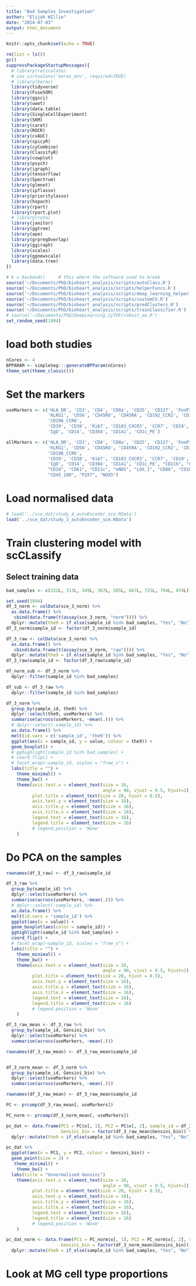 ```yaml
---
title: "Bad Samples Investigation"
author: "Elijah WIllie"
date: "2024-07-03"
output: html_document
---
```



```r
knitr::opts_chunk$set(echo = TRUE)
```

```r
rm(list = ls())
gc()
suppressPackageStartupMessages({
  # library(reticulate)
  # use_virtualenv('keras_env', required=TRUE)
  # library(keras)
  library(tidyverse)
  library(FuseSOM)
  library(ggsci)
  library(uwot)
  library(data.table)
  library(SingleCellExperiment)
  library(SKM)
  library(caret)
  library(ROCR)
  library(cvAUC)
  library(spicyR)
  library(cyCombine)
  library(ClassifyR)
  library(cowplot)
  library(psych)
  library(igraph)
  library(tensorflow)
  library(Spectrum)
  library(glmnet)
  library(ipflasso)
  library(prioritylasso)
  library(hopach)
  library(rpart)
  library(rpart.plot)
  # library(ruta)
  library(janitor)
  library(ggtree)
  library(ape)
  library(grpregOverlap)
  library(ggiraph)
  library(scales)
  library(ggnewscale)
  library(data.tree)
})

# k = backend()     # this where the software used to break
source('~/Documents/PhD/bioheart_analysis/scripts/autoClass.R')
source('~/Documents/PhD/bioheart_analysis/scripts/helperFuncs.R')
source('~/Documents/PhD/bioheart_analysis/scripts/deep_learning_helper_funcs.R')
source('~/Documents/PhD/bioheart_analysis/scripts/customCV.R')
source('~/Documents/PhD/bioheart_analysis/scripts/predClusters.R')
source('~/Documents/PhD/bioheart_analysis/scripts/trainClassifier.R')
# source('~/Documents/PhD/DeepLearning_CyTOF/robust_ae.R')
set_random_seed(1994)
```

# load both studies
```r
nCores <- 4
BPPARAM <- simpleSeg:::generateBPParam(nCores)
theme_set(theme_classic())
```

# Set the markers
```r
useMarkers <- c('HLA_DR', 'CD3', 'CD4', 'CD8a', 'CD25', 'CD127', 'FoxP3', 'CD27',
                'KLRG1', 'CD56', 'CD45RO', 'CD45RA', 'CD192_CCR2', 'CD194_CCR4',
                'CD196_CCR6',
                'CD39', 'CD38', 'Ki67', 'CD183_CXCR3', 'CCR7', 'CD19', 'CD20',
                'IgD', 'CD14', 'CD304', 'CD141', 'CD1c_PE')

allMarkers <- c('HLA_DR', 'CD3', 'CD4', 'CD8a', 'CD25', 'CD127', 'FoxP3', 'CD27',
                'KLRG1', 'CD56', 'CD45RO', 'CD45RA', 'CD192_CCR2', 'CD194_CCR4',
                'CD196_CCR6',
                'CD39', 'CD38', 'Ki67', 'CD183_CXCR3', 'CCR7', 'CD19', 'CD20',
                'IgD', 'CD14', 'CD304', 'CD141', 'CD1c_PE', "CD11b", "CD253_TRAIL",
                "CD34", "CD61", "CD11c", "eNOS", "LOX_1", "CD86", "CD16", "CD45_106",
                "CD45_108", "P2X7", "NOX5")
```

# Load normalised data
```r
# load('../sce_dat/study_4_autoEncoder_sce.RData')
load('../sce_dat/study_3_autoEncoder_sce.RData')
```


# Train clustering model with scCLassify
## Select training data 
```r
bad_samples <- c(222L, 313L, 349L, 387L, 505L, 667L, 725L, 794L, 874L)

set.seed(1994)
df_3_norm <- colData(sce_3_norm) %>%
  as.data.frame() %>%
   cbind(data.frame(t(assay(sce_3_norm, "norm")))) %>%
  dplyr::mutate(the9 = if_else(sample_id %in% bad_samples, "Yes", "No"))
df_3_norm$sample_id <- factor(df_3_norm$sample_id)

df_3_raw <- colData(sce_3_norm) %>%
  as.data.frame() %>%
   cbind(data.frame(t(assay(sce_3_norm, "raw")))) %>%
  dplyr::mutate(the9 = if_else(sample_id %in% bad_samples, "Yes", "No"))
df_3_raw$sample_id <- factor(df_3_raw$sample_id)
```


```r
df_norm_sub <- df_3_norm %>%
  dplyr::filter(sample_id %in% bad_samples)

df_sub <- df_3_raw %>%
  dplyr::filter(sample_id %in% bad_samples)
```


```r
df_3_norm %>% 
  group_by(sample_id, the9) %>%
  dplyr::select(the9, useMarkers) %>%
  summarise(across(useMarkers, ~mean(.))) %>%
  # dplyr::select(-sample_id) %>%
  as.data.frame() %>%
  melt(id.vars = c('sample_id', 'the9')) %>%
  ggplot(aes(x = sample_id, y = value, colour = the9)) +
  geom_boxplot() +
  # gghighlight(sample_id %in% bad_samples) + 
  # coord_flip() +
  # facet_wrap(~sample_id, scales = "free_x") + 
  labs(title = "") +
    theme_minimal() + 
    theme_bw() +
    theme(axis.text.x = element_text(size = 16,
                                     angle = 90, vjust = 0.5, hjust=1),
          plot.title = element_text(size = 20, hjust = 0.5),
          axis.text.y = element_text(size = 16),
          axis.title.y = element_text(size = 16),
          axis.title.x = element_text(size = 16),
          legend.text = element_text(size = 16),
          legend.title = element_text(size = 16)
          # legend.position = 'None'
    )
```

# Do PCA on the samples
```r
rownames(df_3_raw) <- df_3_raw$sample_id

```

```r
df_3_raw %>% 
  group_by(sample_id) %>%
  dplyr::select(useMarkers) %>%
  summarise(across(useMarkers, ~mean(.))) %>%
  # dplyr::select(-sample_id) %>%
  as.data.frame() %>%
  melt(id.vars = 'sample_id') %>%
  ggplot(aes(x = value)) +
  geom_boxplot(aes(color = sample_id)) +
  gghighlight(sample_id %in% bad_samples) +
  coord_flip() +
  # facet_wrap(~sample_id, scales = "free_x") + 
  labs(title = "") +
    theme_minimal() + 
    theme_bw() +
    theme(axis.text.x = element_text(size = 16,
                                     angle = 90, vjust = 0.5, hjust=1),
          plot.title = element_text(size = 20, hjust = 0.5),
          axis.text.y = element_text(size = 16),
          axis.title.y = element_text(size = 16),
          axis.title.x = element_text(size = 16),
          legend.text = element_text(size = 16),
          legend.title = element_text(size = 16)
          # legend.position = 'None'
    )
```
```r
df_3_raw_mean <- df_3_raw %>% 
  group_by(sample_id, Gensini_bin) %>%
  dplyr::select(useMarkers) %>%
  summarise(across(useMarkers, ~mean(.)))

rownames(df_3_raw_mean) <- df_3_raw_mean$sample_id


df_3_norm_mean <- df_3_norm %>% 
  group_by(sample_id, Gensini_bin) %>%
  dplyr::select(useMarkers) %>%
  summarise(across(useMarkers, ~mean(.)))

rownames(df_3_raw_mean) <- df_3_raw_mean$sample_id
```
```r
PC <- prcomp(df_3_raw_mean[, useMarkers])

PC_norm <- prcomp(df_3_norm_mean[, useMarkers])
```

```r
pc_dat <- data.frame(PC1 = PC$x[, 1], PC2 = PC$x[, 2], sample_id = df_3_raw_mean$sample_id, 
                     Gensini_bin = factor(df_3_raw_mean$Gensini_bin)) %>%
  dplyr::mutate(the9 = if_else(sample_id %in% bad_samples, "Yes", "No"))
```

```r
pc_dat %>%
  ggplot(aes(x = PC1, y = PC2, colour = Gensini_bin)) +
  geom_point(size = 3) + 
   theme_minimal() + 
    theme_bw() +
  labs(title = "Unnormalised Gensini")
    theme(axis.text.x = element_text(size = 16,
                                     angle = 90, vjust = 0.5, hjust=1),
          plot.title = element_text(size = 20, hjust = 0.5),
          axis.text.y = element_text(size = 16),
          axis.title.y = element_text(size = 16),
          axis.title.x = element_text(size = 16),
          legend.text = element_text(size = 16),
          legend.title = element_text(size = 16)
          # legend.position = 'None'
    )
```

```r
pc_dat_norm <- data.frame(PC1 = PC_norm$x[, 1], PC2 = PC_norm$x[, 2], sample_id = df_3_norm_mean$sample_id, 
                     Gensini_bin = factor(df_3_norm_mean$Gensini_bin)) %>%
  dplyr::mutate(the9 = if_else(sample_id %in% bad_samples, "Yes", "No"))
```

# Look at MG cell type proportions
```r

```

